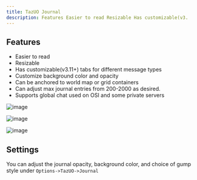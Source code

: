 ```yaml
---
title: TazUO Journal
description: Features Easier to read Resizable Has customizable(v3.
---
```


## Features
* Easier to read
* Resizable
* Has customizable(v3.11+) tabs for different message types
* Customize background color and opacity
* Can be anchored to world map or grid containers
* Can adjust max journal entries from 200-2000 as desired.
* Supports global chat used on OSI and some private servers

![image](https://user-images.githubusercontent.com/3859393/227384051-1c1aafef-791b-4f21-9eb2-dd9a67ba4c72.png)

![image](https://user-images.githubusercontent.com/3859393/226334207-e1feba52-7426-4993-ba59-e17da1584988.png)

![image](https://github.com/bittiez/ClassicUO/assets/3859393/c2c4ee71-6701-4ca6-b9f2-03b87f66dfe9)

## Settings
You can adjust the journal opacity, background color, and choice of gump style under `Options->TazUO->Journal`